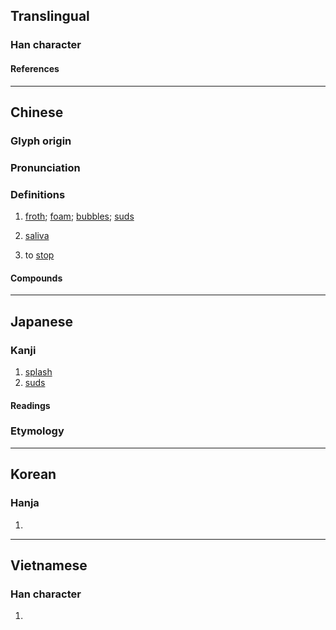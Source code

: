 {{character info}}
==Translingual==

===Han character===
{{Han char|rn=85|rad=水|as=05|sn=8|four=35190|canj=EDJ|ids=⿰氵末}}

====References====
{{Han ref|kx=0612.130|dkj=17235|dj=1006.010|hdz=31578.020|uh=6CAB}}

----

==Chinese==
{{zh-forms}}

===Glyph origin===
{{Han etym}}

===Pronunciation===
{{zh-pron
|m=mò,er=y
|c=mut6,mut3
|mn=ml:boa̍t/qz,xm,zz:boa̍h/kh:phoe̍h/tp:phe̍h
|mn_note=boa̍t - literary; boa̍h - vernacular; phoe̍h/phe̍h - 垡 is used in the Mainland
|h=pfs=
|md=
|w=
|mc=y
|oc=y
|cat=n,v
}}

===Definitions===
{{zh-hanzi}}

# [[froth]]; [[foam]]; [[bubble]]s; [[suds]]
# {{lb|zh|literary}} [[saliva]]
# {{lb|zh|literary}} to [[stop]]

====Compounds====
{{zh-der|以沫相濡|口沫橫飛|吐沫|唾沫|唾沫星子|唾沫直嚥|水沫|沫雨|泡沫|泡沫劑|泡沫塑膠|泡沫橡膠|泡沫水泥|泡沫浴|泡沫玻璃|泡沫紅茶|泡沫經濟|泡沫車|泡沫髮膠|流沫|海沫|涎沫|涸鱗濡沫|濡沫涸轍|煦沫|白沫|相濡以沫|肉沫|飛沫|飛沫傳染}}

----

==Japanese==

===Kanji===
{{ja-kanji|grade=|rs=水05}}

# [[splash]]
# [[suds]]

====Readings====
{{ja-readings
|goon=まち, まつ
|kanon=ばつ
|kun=あわ-<!--, しぶき-, つばき---><!--the latter two are listed in various sources, such as Jim Breen's / JMDict, but I cannot find any regular dictionaries that include this spelling for either reading...-->
}}

===Etymology===
{{ja-kanjitab|yomi=k|あわ}}
{{ja-see|泡}}

----

==Korean==

===Hanja===
{{ko-hanja|말}}

# {{rfdef|ko|sort=水05}}

----

==Vietnamese==

===Han character===
{{vi-readings|rs=水05|reading=[[mượt]], [[mát]], [[mạt]], [[mướt]]}}

# {{rfdef|vi|sort=水05}}